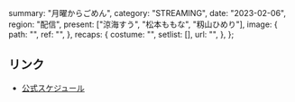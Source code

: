   summary: "月曜からごめん",
  category: "STREAMING",
  date: "2023-02-06",
  region: "配信",
  present: ["涼海すう", "松本ももな", "籾山ひめり"],
  image: {
    path: "",
    ref: "",
  },
  recaps: {
    costume: "",
    setlist: [],
    url: "",
  },
};

## リンク

- [公式スケジュール](https://takanenonadeshiko.jp/?p=732)
